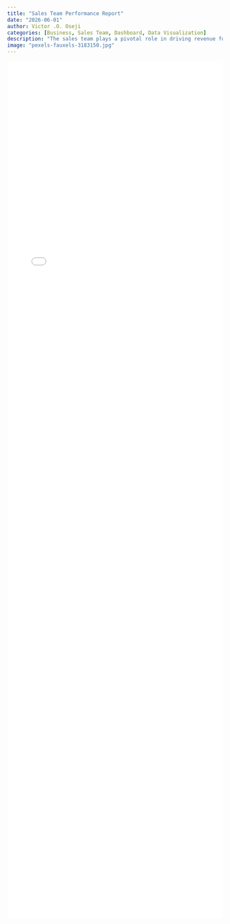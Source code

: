```yaml
---
title: "Sales Team Performance Report"
date: "2026-06-01"
author: Victor .O. Oseji
categories: [Business, Sales Team, Dashboard, Data Visualization]
description: "The sales team plays a pivotal role in driving revenue for the company. To ensure consistent growth and profitability, it is imperative to monitor and optimize the performance of the sales team. Accurate and timely insights into the sales team's performance metrics are crucial for making informed decisions, identifying areas of improvement, and recognizing top performers."
image: "pexels-fauxels-3183150.jpg"
---
```


::: {.column-screen-inset style="margin: 0; padding: 0;"}
<iframe width="100%" height="2000" scrolling="no" seamless="seamless" frameborder="0" allowFullScreen src="/Rep_Dashboard.html" style="border: none; overflow: visible; margin: 0; padding: 0;">

</iframe>
:::
